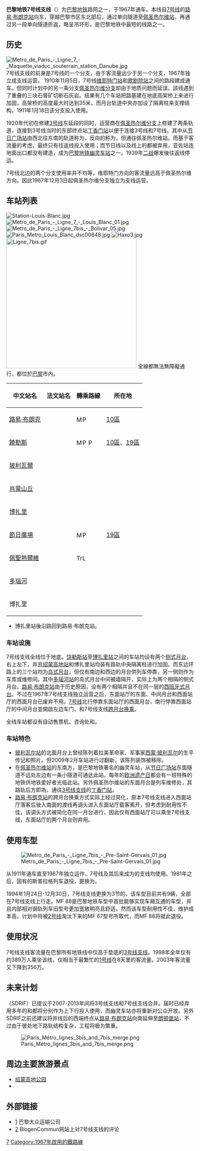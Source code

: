 {{Infobox Paris Metro line
 | line_color               = #{{PM color|7bis}}
 | line_name                = 巴黎地鐵7號線支線
 | image                    = 
 | logo                     = [[File:Metro-M.svg|30px]] [[File:Paris_m_7bis_jms.svg|30px]]
 | map                      = {{巴黎地鐵RDT/7bis}}
 | network                  = [[巴黎地鐵|巴黎地鐵]]
 | year_opened              = 1967年
 | last_modification        = 
 | year_service_suspended   = 
 | year_closed              = 
 | date_closed              = 
 | terminus                 = [[路易·布朗站|路易·布朗站]]<br/>[[佩聖熱爾維站|佩聖熱爾維站]]
 | operator_org             = [[巴黎大眾運輸公司|RATP]]
 | conducting_system        = 
 | rolling_stock            = {{link-en|MF 88|MF 88}}，每列3節
 | number_stations          = 8個
 | length                   = 3.1
 | gauge                    = {{RailGauge|1435mm|allk=on}}
 | electrification          = 750 [[伏特|V]] [[直流電|DC]] [[第三軌供電|第三軌供電]]
 | route_time               = 
 | dist_between_stations    = 
 | number_communes_serviced = 
 | number_operating_days    = 
 | passengers_per_year      = 
 | traffic_rank             = 
 | connecting_lines         = 
}}

'''巴黎地铁7号线支线'''（{{lang-fr|Ligne 7bis du métro de Paris}}）为[[巴黎地铁|巴黎地铁]]路网之一，于1967年通车。本线自[[巴黎地铁7号线|7号线]]的[[路易·布朗克站|路易·布朗克站]]向东，穿越巴黎市区东北部后，通过单向隧道至[[佩圣热尔维站|佩圣热尔维站]]，再通过另一段单向隧道折返，略呈吊环形，是巴黎地铁中最短的线路之一。

== 历史 ==
[[File:Metro_de_Paris_-_Ligne_7_-_Maquette_viaduc_souterrain_station_Danube.jpg|thumb]]
7号线支线的前身是7号线的一个分支，由于客流量远少于另一个分支，1967年独立成支线运营。
1910年11月5日，7号线[[维耶特门站|维耶特门站]]和[[歌劇院站_(巴黎地鐵)|歌剧院站]]之间的路段建成通车。但同时计划中的另一条分支[[佩圣热尔维分支|佩圣热尔维分支]]却由于地质问题而延误。該线遇到了重叠的三块石膏矿切断石灰岩。结果有几个车站把路基建在地底高架桥上来进行加固，高架桥的高度最大时达到35米，而月台轨道中央亦加设了隔离柱来支撑结构。1911年1月18日该分支投入使用。

1920年代初在修建[[巴黎地铁3号线|3号线]]东延段的同时，运营商{{link-fr|城铁公司|Compagnie du chemin de fer métropolitain de Paris}}在[[佩圣热尔维分支|佩圣热尔维分支]]上修建了两条轨道，连接到3号线当时的东部终点站[[丁香门站|丁香门站]]以便于连接3号线和7号线。其中从[[节日广场站|节日广场站]]由西北往东南的轨道称为{{link-fr|节日线|Voie des Fêtes (métro de Paris)}}，反向的称为{{link-fr|往返线|Voie navette (métro de Paris)}}，但通往佩圣热尔维站。而基于客流量的考虑，最终只有往返线投入使用；而节日线以及线上的{{link-fr|亚佐站|Haxo (métro de Paris)}}都被弃用，亚佐站连地面出口都没有建造，成为[[巴黎地铁幽灵车站|巴黎地铁幽灵车站]]之一。1939年[[二战|二战]]爆发後往返线停运。

7号线北边的两个分支使用率并不均等，维耶特门方向的客流量远高于佩圣热尔维方向。因此1967年12月3日起佩圣热尔维分支独立为支线运营。

== 车站列表 ==

[[File:Station-Louis-Blanc.jpg|thumb]]
[[File:Metro_de_Paris_-_Ligne_7_-_Louis_Blanc_01.jpg|thumb]]
[[File:Metro_de_Paris_-_Ligne_7bis_-_Bolivar_05.jpg|thumb]]
[[File:Paris_Metro_Louis_Blanc_dsc00848.jpg|thumb]]
[[File:Haxo3.jpg|thumb]]
[[File:Ligne_7bis.gif|350px]]
全線都無法無障礙通行，都位於[[巴黎|巴黎]]市內。
{| class=wikitable
|-
!中文站名
!法文站名
!轉乘路線
!所在地
|-style="border-top:solid 3px #{{PM color|7bis}};"
|[[路易·布朗克站|路易·布朗克]]
|{{lang|fr|Louis Blanc}}
|[[File:Metro-M.svg|16x16px]][[File:Paris_m_7_jms.svg|16x16px]]
|[[巴黎第十區|10區]]
|-
|[[饒勒斯站|饒勒斯]]
|{{lang|fr|Jaurès}}
|[[File:Metro-M.svg|16x16px]][[File:Paris_m_2_jms.svg|16x16px]][[File:Paris_m_5_jms.svg|16x16px]]
|[[巴黎第十區|10區]]、[[巴黎十九區|19區]]
|-
|[[玻利瓦爾站|玻利瓦爾]]
|{{lang|fr|Bolivar}}
|
|rowspan=7|[[巴黎十九區|19區]]
|-
|[[肖蒙山丘站|肖蒙山丘]]
|{{lang|fr|Buttes Chaumont}}
|
|-
|[[博扎里站|博扎里]]
|{{lang|fr|Botzaris}}
|
|-
|[[節日廣場站|節日廣場]]
|{{lang|fr|Place des Fêtes}}
|[[File:Metro-M.svg|16x16px]][[File:Paris_m_11_jms.svg|16x16px]]
|-
|[[佩聖熱爾維站|佩聖熱爾維]]
|{{lang|fr|Pré Saint-Gervais}}
|[[File:Tramway-T.svg|16x16px]][[File:Logo_Paris_tram_ligne3b.svg|16x16px]]
|-
|[[多瑙河站|多瑙河]]
|{{lang|fr|Danube}}
|
|-
|博扎里
|{{lang|fr|Botzaris}}
|
|}
* 博扎里站後沿路回到路易·布朗克站。
=== 车站设施 ===

7号线支线全线位于地底。[[饶勒斯站|饶勒斯站]]至[[博扎里站|博扎里站]]之间的车站均设有两个[[侧式月台|侧式月台]]，右上左下，并且[[绍蒙高地站|绍蒙高地站]]和博扎里站均装有路轨中央隔离柱进行加固。而东边环路上的三个站均为[[岛式月台|岛式月台]]，但仅有南边和西边的月台供列车停靠，另一侧则作为车库或维修间。其中[[多瑙河站|多瑙河站]]的岛式月台中间被墙隔开，实际上为两个相隔的侧式月台。[[路易·布朗克站|路易·布朗克站]]由于历史原因，设有两个相隔并且不在同一层的[[西班牙式月台布局|西班牙式月台]]。不过在1967年7号线支线独立运营之后，东面站厅的东面、中间月台和西面站厅的西面月台已废弃不用。[[巴黎地铁7号线|7号线]]北行停靠东面站厅的西面月台，南行停靠西面站厅的中间月台並開啟左边车门，和7号线支线[[跨月台转车站|跨月台换乘]]。

全线车站都设有自动售票机、咨询处和{{link-fr|列车即时资讯显示器|SIEL (métro de Paris)}}。

=== 车站特色 ===

* [[玻利瓦尔站|玻利瓦尔站]]的北面月台上曾经陈列着拉美革命家、军事家[[西蒙·玻利瓦尔|西蒙·玻利瓦尔]]的生平传记和照片。但2009年2月车站进行过翻新，该陈列装饰被移除。
* 在[[佩圣热尔维站|佩圣热尔维站]]的东南方，是巴黎地铁著名的幽灵车站{{link-fr|亚佐站|Haxo (métro de Paris)}}，从[[节日广场站|节日广场站]]东面隧道不远处左边有一条小隧道可通达此站，每年的[[欧洲遗产日|欧洲遗产日]]都会有一班特殊的地铁供地铁爱好者光临此站。另外佩圣热尔维站的东面月台是列车维修处，其路轨后方即為{{link-fr|往返线|Voie navette (métro de Paris)}}，通往[[巴黎地铁3号线支线|3号线支线]]的[[丁香门站|丁香门站]]。
* [[路易·布朗克站|路易·布朗克站]]的跨月台换乘方式实际上经过简化，原本7号线支线进入西面站厅落客后驶入南面的渡线再调头进入东面站厅载客离开，但考虑到{{link-fr|MF 88列车|MF 88}}耐用性不佳，该调头方式被简化在同一月台进行，因此仅有西面站厅可以乘坐7号线支线，东面站厅的两个月台则弃用。

== 使用车型 ==

[[File:Metro_de_Paris_-_Ligne_7bis_-_Pre-Saint-Gervais_01.jpg|thumb]]

从1911年通车直至1967年独立运作，7号线及其后来成为的支线均使用{{link-fr|斯普拉格-汤普森列车|Sprague-Thomson}}。1981年之后，固有的斯普拉格列车退役，更换为{{link-fr|MF 67列车|MF 67}}。

1994年1月24日-12月30日，7号线支线更换为3节的{{link-fr|MF 88列车|MF 88}}，该车型目前共有9辆，全部在7号线支线上行走。MF 88是巴黎地铁车型中首批能够实现车厢互通的车型，并且内部相对钢轨列车旧型号更加宽敞明亮且舒适。然而该车型耐用性不佳，维护成本高，计划中将被[[巴黎地铁2号线|2号线]]淘汰下来的MF 67型号所取代，而MF 88将就此退役。

== 使用状况 ==

7号线支线客流量在巴黎所有地铁线中仅高于垫底的[[巴黎地铁3号线支线|3号线支线]]。1998年全年仅有约389万人乘坐该线，仅相当于最繁忙的[[巴黎地铁1号线|1号线]]在8天里的客流量。2003年客流量又下降到356万。

== 未来计划 ==

{{future public transportation|法国}}

{{link-fr|法兰西岛规划办|Schéma directeur de la région Île-de-France}}（SDRIF）已提议于2007-2013年间将3号线支线和7号线支线合并。届时已经弃用多年的{{link-fr|节日线|Voie des Fêtes (métro de Paris)}}和{{link-fr|往返线|Voie navette (métro de Paris)}}都将分别作为上下行投入使用，而幽灵车站{{link-fr|亚佐站|Haxo (métro de Paris)}}亦将重新对公众开放。另外SDRIF之前还建议将并线后的西端终点从[[路易·布朗克站|路易·布朗克站]]向南延伸至[[朗顿堡站|朗顿堡站]]，不过由于彼处地下路轨结构复杂，工程将极为繁重。

[[File:Paris_Métro_lignes_3bis_and_7bis_merge.png|thumb]]

== 周边主要旅游景点 ==

* [[绍蒙高地公园|绍蒙高地公园]]
* {{link-fr|巴黎美洲人区|Quartier d'Amérique}}

== 外部链接 ==
* [http://www.ratp.fr/] {{Wayback|url=http://www.ratp.fr/ |date=20030807024735 }} 巴黎大众运输公司
* [https://web.archive.org/web/20090609204619/http://www.blogencommun.fr/metro-7-bis/] BlogenCommun网站上对7号线支线的评论
{{巴黎地鐵7號線支線}}
{{Infobox Paris Network generic}}

[[Category:巴黎地鐵路線|7]]
[[Category:1967年啟用的鐵路線|Category:1967年啟用的鐵路線]]